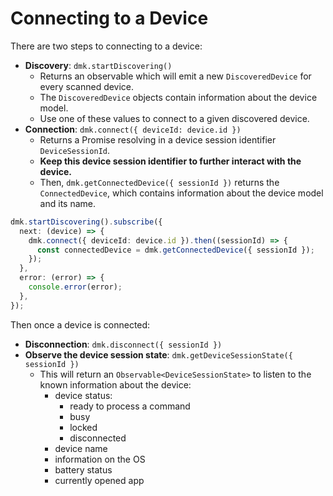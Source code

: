 # Connecting to a Device

There are two steps to connecting to a device:

- **Discovery**: `dmk.startDiscovering()`
  - Returns an observable which will emit a new `DiscoveredDevice` for every scanned device.
  - The `DiscoveredDevice` objects contain information about the device model.
  - Use one of these values to connect to a given discovered device.
- **Connection**: `dmk.connect({ deviceId: device.id })`
  - Returns a Promise resolving in a device session identifier `DeviceSessionId`.
  - **Keep this device session identifier to further interact with the device.**
  - Then, `dmk.getConnectedDevice({ sessionId })` returns the `ConnectedDevice`, which contains information about the device model and its name.

```ts
dmk.startDiscovering().subscribe({
  next: (device) => {
    dmk.connect({ deviceId: device.id }).then((sessionId) => {
      const connectedDevice = dmk.getConnectedDevice({ sessionId });
    });
  },
  error: (error) => {
    console.error(error);
  },
});
```

Then once a device is connected:

- **Disconnection**: `dmk.disconnect({ sessionId })`
- **Observe the device session state**: `dmk.getDeviceSessionState({ sessionId })`
  - This will return an `Observable<DeviceSessionState>` to listen to the known information about the device:
    - device status:
      - ready to process a command
      - busy
      - locked
      - disconnected
    - device name
    - information on the OS
    - battery status
    - currently opened app
